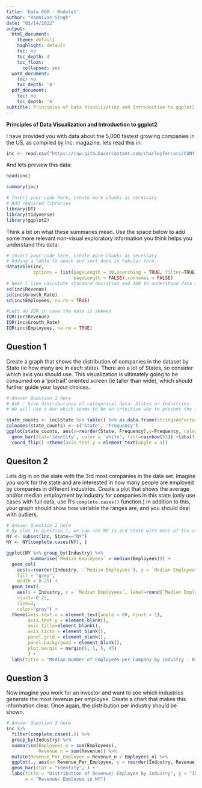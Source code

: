 ---
title: 'Data 608 : Module1'
author: "Ramnivas Singh"
date: "02/14/2022"
output:
  html_document:
    theme: default
    highlight: default
    toc: no
    toc_depth: 4
    toc_float:
      collapsed: yes
  word_document:
    toc: no
    toc_depth: '4'
  pdf_document:
    toc: no
    toc_depth: '4'
subtitle: Principles of Data Visualization and Introduction to ggplot2
---


**Principles of Data Visualization and Introduction to ggplot2**

I have provided you with data about the 5,000 fastest growing companies in the US, as compiled by Inc. magazine. lets read this in:

```{r}

inc <- read.csv("https://raw.githubusercontent.com/charleyferrari/CUNY_DATA_608/master/module1/Data/inc5000_data.csv", header= TRUE)

```

And lets preview this data:

```{r}

head(inc)

```

```{r}

summary(inc)

```

```{r  results = FALSE, message = FALSE, warning = FALSE}
# Insert your code here, create more chunks as necessary
# Add required libraries
library(DT)
library(tidyverse)
library(ggplot2)
```
Think a bit on what these summaries mean. Use the space below to add some more relevant non-visual exploratory information you think helps you understand this data:

```{r}

# Insert your code here, create more chunks as necessary
# Adding a table to seach and sort data in tabular form.
datatable(inc, 
          options = list(pageLength = 10,searching = TRUE, filter=TRUE, 
                         pageLength = FALSE),rownames = FALSE)
# Next I like calculate standard deviation and IQR to understand data skewness
sd(inc$Revenue)
sd(inc$Growth_Rate)
sd(inc$Employees, na.rm = TRUE)

#Lets do IQR in case the data is skewed
IQR(inc$Revenue)
IQR(inc$Growth_Rate)
IQR(inc$Employees, na.rm = TRUE)

```


## Question 1

Create a graph that shows the distribution of companies in the dataset by State (ie how many are in each state). There are a lot of States, so consider which axis you should use. This visualization is ultimately going to be consumed on a 'portrait' oriented screen (ie taller than wide), which should further guide your layout choices.

```{r}

# Answer Question 1 here
# Ask : Give distributions of categorical data: States or Industries.
# We will use a bar which seems to be an intuitive way to present the information. Also bar will provide an comparable view in plot

state_counts <- inc$State %>% table() %>% as.data.frame(stringsAsFactors=FALSE)
colnames(state_counts) <- c('State', 'Frequency')
ggplot(state_counts, aes(x=reorder(State, Frequency),y=Frequency, color=State)) +
  geom_bar(stat='identity', color = 'white', fill=rainbow(52)) +labs(title="Distribution of Companies by State", x="US States", y="Number of Companies")+
  coord_flip() +theme(axis.text.y = element_text(angle = 5))
```

## Quesiton 2

Lets dig in on the state with the 3rd most companies in the data set. Imagine you work for the state and are interested in how many people are employed by companies in different industries. Create a plot that shows the average and/or median employment by industry for companies in this state (only use cases with full data, use R's `complete.cases()` function.) In addition to this, your graph should show how variable the ranges are, and you should deal with outliers.

```{r  results = FALSE, message = FALSE, warning = FALSE}
# Answer Question 2 here
# By plot in question 1, we can see NY is 3rd state with most of the companies. 
NY <- subset(inc, State=="NY")
NY <- NY[complete.cases(NY), ]

ggplot(NY %>% group_by(Industry) %>% 
         summarise(`Median Employees` = median(Employees))) + 
  geom_col(
    aes(x=reorder(Industry, -`Median Employees`), y = `Median Employees`), 
    fill = "grey", 
    width = 0.25) +
  geom_text(
    aes(x = Industry, y = `Median Employees`, label=round(`Median Employees`, digits = 0)), 
    vjust=-0.25, 
    size=3,
    color="gray") +
  theme(axis.text.x = element_text(angle = 60, hjust = 1),
        axis.text.y = element_blank(),
        axis.title=element_blank(),
        axis.ticks = element_blank(),
        panel.grid = element_blank(),
        panel.background = element_blank(),
        plot.margin = margin(1, 1, 5, 45)
        ) +
  labs(title = "Median Number of Employees per Company by Industry - NY")
```

## Question 3

Now imagine you work for an investor and want to see which industries generate the most revenue per employee. Create a chart that makes this information clear. Once again, the distribution per industry should be shown.

```{r}

# Answer Question 3 here
inc %>%
  filter(complete.cases(.)) %>%
  group_by(Industry) %>%
  summarise(Employees_n = sum(Employees),
            Revenue_n = sum(Revenue)) %>%
  mutate(Revenue_Per_Employee = Revenue_n / Employees_n) %>%
  ggplot(., aes(x= Revenue_Per_Employee, y = reorder(Industry, Revenue_Per_Employee))) +
  geom_bar(stat = "identity", ) +
  labs(title = "Distribution of Revenue/ Employee by Industry", y = "Industry in NY", 
       x = "Revenue/ Employee in NY")
```


